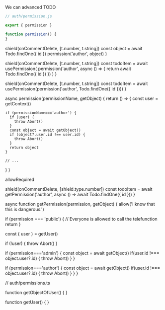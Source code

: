 We can advanced TODO

```js
// auth/permission.js

export { permission }

function permission() {
}
```






shield(onCommentDelete, [t.number, t.string])
  const object = await Todo.findOne({ id })
  permission('author', object)
}


shield(onCommentDelete, [t.number, t.string])
  const todoItem = await usePermission(
    permission('author', async () => {
      return await Todo.findOne({ id })
    })
  )
}


shield(onCommentDelete, [t.number, t.string])
  const todoItem = await usePermission(permission('author', Todo.findOne({ id })))
}

async permission(permissionName, getObject) {
  return () => {
    const user = getContext()

    if (permissionName==='author') {
      if (user) {
        throw Abort()
      }
      const object = await getObject()
      if (object?.user.id !== user.id) {
        throw Abort()
      }
      return object
    }

    // ...
  }
}





allowRequired

shield(onCommentDelete, [shield.type.number])
  const todoItem = await getPermission('author', async () => await Todo.findOne({ id }))
}

async function getPermission(permission, getObject) {
  allow('I know that this is dangerous.')

  if (permission === 'public') {
    // Everyone is allowed to call the telefunction
    return
  }

  const { user } = getUser()

  if (!user) {
    throw Abort()
  }

  if (permission==='admin') {
    const object = await getObject()
    if(user.id !=== object.user?.id) {
      throw Abort()
    }
  }

  if (permission==='author') {
    const object = await getObject()
    if(user.id !=== object.user?.id) {
      throw Abort()
    }
  }
}



// auth/permissions.ts


function getObjectOfUser() {
}

function getUser() {
}
